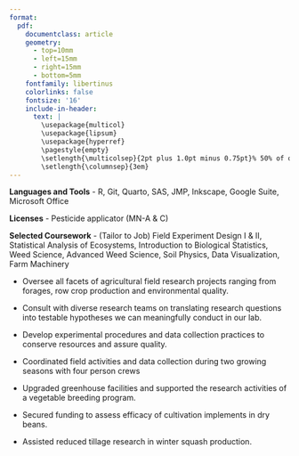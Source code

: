 ```yaml
---
format: 
  pdf: 
    documentclass: article
    geometry:
      - top=10mm
      - left=15mm
      - right=15mm
      - bottom=5mm
    fontfamily: libertinus
    colorlinks: false
    fontsize: '16'
    include-in-header: 
      text: |
        \usepackage{multicol}
        \usepackage{lipsum}
        \usepackage{hyperref}
        \pagestyle{empty}
        \setlength{\multicolsep}{2pt plus 1.0pt minus 0.75pt}% 50% of original values
        \setlength{\columnsep}{3em}
---
```


<!-- TITLE -->
\begin{huge}
  \begin{center}
    {\bf JESSE PUKA-BEALS}
  \end{center}
\end{huge}

<!-- Address -->
<!-- \vspace{-24pt} -->
<!-- \begin{center} -->
<!-- \begin{small} -->
<!-- 845 Orange Ave W. St Paul MN -->
<!-- \end{small} -->
<!-- \end{center} -->
<!-- \vspace{-24pt} -->

<!-- CONTACT INFO -->

\begin{center}jpukabeals@gmail.com ∙ 
\href{https://twitter.com/PukaBeals}{Twitter} ∙ 
\href{https://github.com/jpukabeals}{Github} ∙ \href{https://orcid.org/my-orcid?orcid=0000-0003-1829-5954}{ORCiD}
\end{center}

<!-- \vspace{15pt} -->

<!-- EDUCATION: 1ST BULLET -->
<!-- NDSU -->

\begin{large}
  {\bf EDUCATION}
  \vspace{3pt}
  \hrule
  \begin{multicols}{2}
    \begin{flushleft}{\bf North Dakota State University}\end{flushleft}
    \begin{flushright}Fargo, ND\end{flushright}
  \end{multicols}
  \vspace{-0.17cm}
  \begin{multicols}{2}
    \begin{flushleft}Master of Science: Plant Sciences\end{flushleft}
  \end{multicols}
  \vspace{-0.25cm}
  \textit{\href{https://www.proquest.com/docview/2412120287?pq-origsite=gscholar&fromopenview=true}{Thesis:} Combining Cover crops, Strip Tillage, and Novel Mulches to Manage Weeds in Vegetable Cropping Systems}
\end{large}

<!-- \vspace{0.2cm} -->
\vspace{8pt}

<!-- EDUCATION: 2ND BULLET -->
<!-- Cornell -->
\begin{large}
  \begin{multicols}{2}
    \begin{flushleft}{\bf Cornell University}\end{flushleft}
    \begin{flushright}Ithaca, NY\end{flushright}
  \end{multicols}
  \vspace{-0.17cm}
  \begin{multicols}{2}
    \begin{flushleft}Bachelor of Science: Agricultural Sciences\end{flushleft}
  \end{multicols}
\end{large}


<!-- SKILLS -->
\begin{large}{\bf SKILLS}
  \vspace{3pt}
  \hrule
\end{large}

<!-- \vspace{-0.16cm} -->

**Languages and Tools** - R, Git, Quarto, SAS, JMP, Inkscape, Google Suite, Microsoft Office

**Licenses** - Pesticide applicator (MN-A & C)

**Selected Coursework** - (Tailor to Job) Field Experiment Design I & II, Statistical Analysis of Ecosystems, Introduction to Biological Statistics, Weed Science, Advanced Weed Science, Soil Physics, Data Visualization, Farm Machinery

<!-- EXPERIENCE : 1ST BULLET-->
<!-- UMN -->
\begin{large}{\bf EXPERIENCE}
  \vspace{3pt}
  \hrule
  \begin{multicols}{2}
    \begin{flushleft}{\bf University of Minnesota}\end{flushleft}
    \begin{flushright}St Paul, MN\end{flushright}
  \end{multicols}
  \vspace{-0.17cm}
  \begin{multicols}{2}
    \begin{flushleft}\textit{Researcher 4}\end{flushleft}
    \begin{flushright}May 2022-Present\end{flushright}
    \end{multicols}
  \vspace{-0.16cm}
  \begin{multicols}{2}
  \begin{flushleft}
  \textit{Researcher 3}
  \end{flushleft}
  \begin{flushright}
  Aug 2020-May 2022
  \end{flushright}
\end{multicols}
\end{large}

<!-- \vspace{-0.16cm} -->

* Oversee all facets of agricultural field research projects ranging from forages, row crop production and environmental quality.

* Consult with diverse research teams on translating research questions into testable hypotheses we can meaningfully conduct in our lab.   

* Develop experimental procedures and data collection practices to conserve resources and assure quality.  

\vspace{7pt}

<!-- EXPERIENCE : 2ND BULLET -->
<!-- NDSU -->
\begin{large}
  \begin{multicols}{2}
    \begin{flushleft}
      {\bf North Dakota State University}
    \end{flushleft}
    \begin{flushright}
      Fargo, ND
    \end{flushright}
  \end{multicols}


  \begin{multicols}{2}
    \begin{flushleft}
      \textit{Graduate Research Assistant}
    \end{flushleft}
    \begin{flushright}
      May 2018-Jul 2020
    \end{flushright}
  \end{multicols}
\end{large}


* Coordinated field activities and data collection during two growing seasons with four person crews


<!-- EXPERIENCE : 3RD BULLET -->
<!-- Cornell -->

\begin{large}
  \begin{multicols}{2}
    \begin{flushleft}
      {\bf Cornell University}
    \end{flushleft}
    \begin{flushright}
      Ithaca, NY
    \end{flushright}
  \end{multicols}
  

  \begin{multicols}{2}
    \begin{flushleft}
      \textit{Research Technician III}
    \end{flushleft}
    \begin{flushright}
      Feb 2018-May 2018
    \end{flushright}
  \end{multicols}
\end{large}

* Upgraded greenhouse facilities and supported the research activities of a vegetable breeding program. 

\begin{large}
  \begin{multicols}{2}
    \begin{flushleft}
      \textit{Principal Investigator}
    \end{flushleft}
    \begin{flushright}
      Feb 2017-Oct 2017
    \end{flushright}
  \end{multicols}
\end{large}

* Secured funding to assess efficacy of cultivation implements in dry beans.  

\begin{large}
  \begin{multicols}{2}
    \begin{flushleft}
      \textit{Research Assistant}
    \end{flushleft}
    \begin{flushright}
      Feb 2016-Oct 2016
    \end{flushright}
  \end{multicols}
\end{large}

* Assisted reduced tillage research in winter squash production.

<!-- PERSONAL PROJECTS : 1ST BULLET -->
\begin{large}
  {\bf PORTFOLIO of PROJECTS}
  \vspace{3pt}
  \hrule
\end{large}


